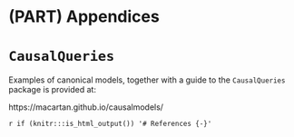 # (PART) Appendices {-}

# `CausalQueries`  {#examplesappendix}

Examples of canonical models, together with a guide to the `CausalQueries` package is provided at:

https://macartan.github.io/causalmodels/


`r if (knitr:::is_html_output()) '# References {-}'`

